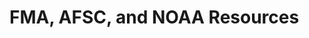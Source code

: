 # FMA, AFSC, and NOAA Resources {#sec-resources}

<!-- ## General information about UMass Dartmouth and SMAST -->

<!-- The SMAST [Department website](https://www.umassd.edu/smast/) lists all faculty, staff, and students across both departments (DEOS & DFO). This is not updated frequently but may help you in locating a specific person and their contact information. -->

<!-- [SMAST directory](https://www.umassd.edu/smast/about/directory/)...though again doesn't get updated frequently.  -->

<!-- If you need help with a specific task, there are some staff members that are more approproate to contact. Please use the link below to locate someone to help you. For example, if you are planning on traveling (DEOS & DFO), you see that Christine Fox is the primary contact with Sue Silva as the secondary point of contact.  -->

<!-- - [Staff at SMAST that are useful resources](https://github.com/AshleighNovak/Fay-Lab/blob/master/SMAST%20admin%20support%20matrix%20update_REVISED_11.29.18.xlsx) - click on view raw at bottom of page. -->
<!--     - An excel spreadsheet which lists the primary and secondary points of contact for SMAST related business will be downloaded to your computer.  -->

<!-- [SMAST occupants portal](https://my.umassd.edu/group/smast-occupants). Login in to  -->

<!-- ### University Codes of Conduct -->

<!-- - [Student conduct and dispute resolution](https://www.umassd.edu/studentaffairs/departments/student-conduct-and-dispute-resolution/) -->
<!-- - [SMAST's code of conduct and diversity statement](https://www.umassd.edu/smast/about/). Note, link to a word document should be at the bottom of the linked webpage. -->

<!-- ### For Grad Students -->

<!-- - [Official SMAST webpage for current and incoming students](https://www.umassd.edu/smast/admissions--aid/current-students/). This has information on orientation materials, forms, scholarships/fellowships/assistantships, and academics. -->

<!-- ### For Employees -->

<!-- - [Employee resources](https://www.umassd.edu/hr/employee-resources/) -->
<!-- - [Human Resources](https://www.umassd.edu/hr/) -->

<!-- ##  Fay Lab Resources -->

<!-- *[Fay Lab website](http://www.smast.umassd.edu/lab_fay/) -->
<!-- *Fay Lab Google Drive & Calendar - ask Ashleigh for a link to access & collaborate! -->
<!--     - Lab email -> thefaylab@gmail.com -->
<!-- *[Fay Lab GitHub account](https://github.com/thefaylab) -->
<!--     - Lab-chat repository houses an Issues list that retains institutional and Fay Lab knowledge. It's private so be sure to ask Gavin for access! -->
<!-- *[Our current team](http://www.smast.umassd.edu/lab_fay/?page_id=10)  -->
<!-- *[Lab publications](http://www.smast.umassd.edu/lab_fay/?page_id=15) -->
<!-- *Professional development materials: [Jobs, Grants, & Degrees](https://github.com/thefaylab/labhub/wiki/Job,-Funding,-and-Degree-Resources) -->
<!-- *Outreach opportunities -->
<!--     - [UMassD Society for Women in Marine Science (SWMS) Chapter](https://twitter.com/swms_umassd) -->
<!--     - UMassD Underrepresented Women as Leaders in STEAM  -->
<!-- *[Travel Procedures](https://github.com/thefaylab/labhub/blob/master/02-protocols/Travel.Rmd) -->

<!-- ### Weekly Lab Meetings -->
<!-- - Every Tuesday from 1 - 2:30 PM EST -->
<!-- - On occasion, this time is used for [Quantfish woRkshops](https://twitter.com/gavin_fay/status/1247634965782806529?lang=en) where lab members or invited guests come to teach the group and larger community a quantative skill (could be an introduction to a new R package, new statistical tool, etc) -->

<!-- ### Shut Up and Write -->
<!-- - Every Thursday from 3 - 4:30 PM EST (besides the 1st Thursday of every month which is reserved for Hacky Hour -> see below!) -->
<!-- - Pomodoro-style workflow. Three, 20-minute sessions interspersed by ~5 minute breaks. -->

<!-- ### Hacky Hours/Southcoast useR group -->
<!-- - 1st Thursday of every month -->
<!-- - Mixed bag including working through tidy tuesdays, informal feedback presentations, etc. -->

<!-- ![](img/fay_lab.png) -->
